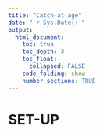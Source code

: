 ```yaml
---
title: "Catch-at-age"
date: "`r Sys.Date()`"
output:
  html_document:
    toc: true
    toc_depth: 3
    toc_float:
      collapsed: FALSE
    code_folding: show
    number_sections: TRUE
---
```

    
# SET-UP
<!-- ```{r  markdown, echo=F} -->
<!-- library(knitr) -->
<!-- opts_chunk$set(echo = T, collapse = T, fig.align = "center", fig.width = 9, fig.height = 6) -->
<!-- options(width = 140) -->
<!-- ```     -->

<!-- ## settings -->
<!-- ```{r settings, message = F} -->
<!-- source('0.0_settings.R') -->
<!-- ``` -->

<!-- ## load all data -->
<!-- ```{r data, message = F} -->
<!-- load(paste0(dir.rdat, "catch.caa.Rdata"))                                # from 2.0 caa -->
<!-- load(paste0(dir.rdat, "bio.caa.Rdata"))                                  # from 2.0 caa -->
<!-- load(paste0(dir.rdat, "lf.caa.Rdata"))                                   # from 2.0 caa -->
<!-- ``` -->

<!-- # CATCH-AT-AGE -->
<!-- ```{r caa, message = F} -->
<!-- catch.diffusedR <- paste0(dir.rdat, "catch.diffused.noseinersearlymonths.Rdata") -->
<!-- caaR <- paste0(dir.rdat, "caa.noseinersearlymonths.Rdata") -->

<!-- # step 1) get samples -->
<!-- lf.caa[,which(names(lf.caa) %in% names(lw.mod)[-c(1:2)])] <- NULL   # remove model details -->

<!-- years <- my.year[my.year>=min(lf$year)]                   # no lf prior to this year -->
<!-- catch.caa <- catch.caa[catch.caa$year %in% years,]        # years for which lf -->
<!-- bio.caa <- bio.caa[bio.caa$year %in% years,]              # years for which lf -->

<!-- bio.caa2 <- bio.caa[bio.caa$period %in% 3:4& !bio.caa$gear!='Seines_Nets_Traps_Weirs',] -->
<!-- lf.caa2 <- lf.caa[lf.caa$period %in% 3:4 & !lf.caa$gear!='Seines_Nets_Traps_Weirs',] -->

<!-- catch.diffused <- get.samples(catch=catch.caa, -->
<!--                    lf=lf.caa2,  -->
<!--                    al=bio.caa2, -->
<!--                    min.lf.samples =1,          # min samples for length-frequency -->
<!--                    min.al.samples =1,          # min samples for age-length key -->
<!--                    min.al.fish = 12, -->
<!--                    period.unit='quarter', # quarterly grouping instead of monthly -->
<!--                    subsample = TRUE,     # age length keys are stratied subsamples, not necessarily matching the lf samples -->
<!--                    prob.al=0.75)        # max probability with which for a given length an age class might be missing in stratum specific  ALK -->

<!-- catch.diffused$age.0 <- NULL                # remove age 0 (total landings somewhat smaller) -->
<!-- save(catch.diffused, file =  catch.diffusedR) -->

<!-- # step 2) get actual caa -->
<!-- caa <- get.caa(x=catch.diffused,plus=10) -->
<!-- save(caa.1sample, file =  caaR)      -->

<!-- load(catch.diffusedR) -->
<!-- load(caaR) -->

<!-- ``` -->

<!-- ## CHECK {.tabset} -->
<!-- ### Counts -->
<!-- ```{r caa_check_samples, fig.height = 6,fig.width = 8} -->
<!-- plot.attribution(catch.diffused) -->
<!-- ``` -->

<!-- ### %catch per option -->
<!-- ```{r caa_check_samples_catch, fig.height = 6,fig.width = 8} -->
<!-- grid.arrange( -->
<!--     plot.quality(x=catch.diffused,"option.lengthfreq"), -->
<!--     plot.quality(x=catch.diffused,"option.agelength") -->
<!-- ) -->
<!-- ``` -->

<!-- ### %catch per option (lf, annual) -->
<!-- ```{r caa_check_samples_catch_annual_lf, fig.height = 8,fig.width = 8} -->
<!-- plot.quality(x=catch.diffused,"option.lengthfreq",annual=TRUE)+geom_hline(yintercept=0.5,col='lightgrey') -->
<!-- ``` -->

<!-- ### %catch per option (alk, annual) -->
<!-- ```{r caa_check_samples_catch_annual_alk, fig.height = 8,fig.width = 8} -->
<!-- plot.quality(x=catch.diffused,"option.agelength",annual=TRUE)+geom_hline(yintercept=0.5,col='lightgrey') -->
<!-- ``` -->


<!-- ## PLOTS {.tabset} -->
<!-- ### CAAN -->
<!-- ```{r caan_plot, message = F, fig.height = 3,fig.width = 10} -->
<!-- plot.caan(caa) -->
<!-- ``` -->

<!-- ### CAAW -->
<!-- ```{r caaw_plot, message = F, fig.height = 3,fig.width = 10} -->
<!-- plot.caaw(caa) -->
<!-- ``` -->

<!-- ### WAA -->
<!-- ```{r waa_plot, message = F, fig.height = 4,fig.width = 10} -->
<!-- plot.waa(caa) -->
<!-- ``` -->

<!-- ### WAA.ci -->
<!-- ```{r waa_plot_ci, message = F, fig.height = 6,fig.width = 10} -->
<!-- plot.waa(caa,ci=TRUE) -->
<!-- ``` -->

<!-- ## Side-wise absolute -->
<!-- ```{r plot 1} -->
<!-- caa.exclude <- caa -->
<!-- caa.exclude$run <- 'no.seiners.no.early' -->
<!-- load(paste0(dir.rdat, "caa.Rdata")) -->
<!-- caa$run <- 'base' -->

<!-- caa.comp <- rbind(caa,caa.exclude) -->

<!-- ggplot(caa.comp,aes(x=year,y=age,size=caan))+ -->
<!--     geom_point(alpha=0.8)+ -->
<!--     scale_size(range = c(1,8))+ -->
<!--     facet_grid(run~.) -->

<!-- ``` -->

<!-- ## Side-wise relative -->
<!-- ```{r plot2} -->
<!-- caa.comp <- ddply(caa.comp,c('year','run'),transform,caan.rel=caan/sum(caan)) -->
<!-- ggplot(caa.comp,aes(x=year,y=age,size=caan.rel))+ -->
<!--     geom_point(alpha=0.8)+ -->
<!--     scale_size(range = c(1,8))+ -->
<!--     facet_grid(run~.) -->
<!-- ``` -->

<!-- ## Residual absolute -->

<!-- ## Residual relative -->
<!-- ```{r plot 4} -->
<!-- caa.diff <- ddply(caa.comp,c('year','age'),summarise,diff=caan.rel[1]-caan.rel[2]) # base-exclude -->
<!-- caa.diff$col <- ifelse(caa.diff$diff<0,'-',ifelse(caa.diff$diff==0,'0','+')) -->
<!-- ggplot(caa.diff,aes(x=year,y=age,size=abs(diff),col=col))+ -->
<!--     geom_point(alpha=0.8)+ -->
<!--     scale_color_manual(values=c('darkred','darkgreen','black'))+ -->
<!--     labs(title='BASE (rel) - NO SEINERS/MAY_JUNE (rel)') -->
<!-- ``` -->